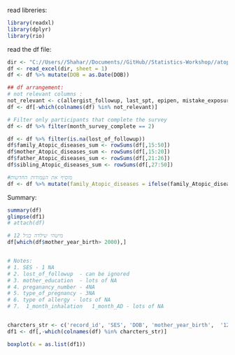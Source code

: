 
read libreries:
```r
library(readxl)
library(dplyr)
library(rio)
```


read the df file:
```r
dir <- "C://Users//Shahar//Documents//GitHub//Statistics-Workshop//atopic_comorbidities_first_second_year_1.11.22.xlsx"
df <- read_excel(dir, sheet = 1)
df <- df %>% mutate(DOB = as.Date(DOB)) 

## df arrangement:
# not relevant columns :
not_relevant <- c(allergist_followup, last_spt, epipen, mistake_exposure, reaction_type24, diagnosis_by)
df <- df[-which(colnames(df) %in% not_relevant)]

# Filter only participants that complete the survey
df <- df %>% filter(month_survey_complete == 2)

df <- df %>% filter(is.na(lost_of_followup))
df$family_Atopic_diseases_sum <- rowSums(df[,15:50])
df$mother_Atopic_diseases_sum <- rowSums(df[,15:20])
df$father_Atopic_diseases_sum <- rowSums(df[,21:26])
df$sibling_Atopic_diseases_sum <- rowSums(df[,27:50])

#מוסיף את העמודות החדשות 
df <- df %>% mutate(family_Atopic_diseases = ifelse(family_Atopic_diseases_sum >0,1,0), mother_Atopic_diseases = ifelse(mother_Atopic_diseases_sum>0,1,0), father_Atopic_diseases = ifelse(father_Atopic_diseases_sum > 0, 1,0), sibling_Atopic_diseases = ifelse(sibling_Atopic_diseases_sum > 0 ,1, 0)) %>% select(-c(family_Atopic_diseases_sum, mother_Atopic_diseases_sum, father_Atopic_diseases_sum, sibling_Atopic_diseases_sum))
```


Summary:
```r
summary(df)
glimpse(df1)
# attach(df)

# מישהי שילדה בגיל 12
df[which(df$mother_year_birth> 2000),]


# Notes:
# 1. SES - 1 NA
# 2. lost_of_followup  - can be ignored 
# 3. mother_education  - lots of NA 
# 4. preganancy_number - 4NA 
# 5. type_of_pregnancy - 3NA 
# 6. type of allergy - lots of NA 
# 7.  1_month_inhalation   1_month_AD - lots of NA 


charcters_str <- c('record_id', 'SES', 'DOB', 'mother_year_birth',  '12_months_type_food' , 'reaction_type24')
df1 <- df[,-which(colnames(df) %in% charcters_str)]

boxplot(x = as.list(df1))

```

